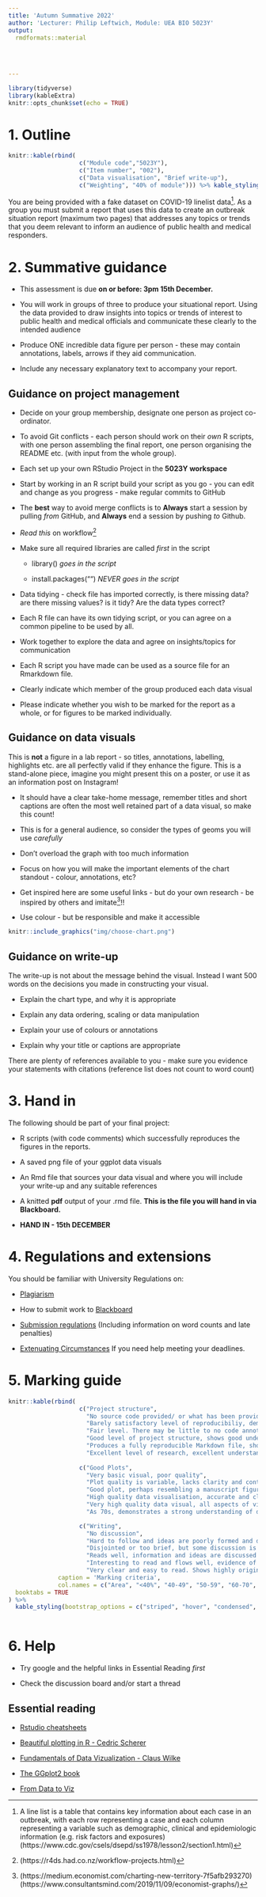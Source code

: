 ```yaml
---
title: 'Autumn Summative 2022'
author: 'Lecturer: Philip Leftwich, Module: UEA BIO 5023Y'
output: 
  rmdformats::material
  

      
 
---
```


```r
library(tidyverse)
library(kableExtra)
knitr::opts_chunk$set(echo = TRUE)
```

# 1. Outline

```r
knitr::kable(rbind(
                    c("Module code","5023Y"),
                    c("Item number", "002"),
                    c("Data visualisation", "Brief write-up"),
                    c("Weighting", "40% of module"))) %>% kable_styling("striped", full_width=F) 

```


You are being provided with a fake dataset on COVID-19 linelist data^[A line list is a table that contains key information about each case in an outbreak, with each row representing a case and each column representing a variable such as demographic, clinical and epidemiologic information (e.g. risk factors and exposures)(https://www.cdc.gov/csels/dsepd/ss1978/lesson2/section1.html)]. As a group you must submit a report that uses this data to create an outbreak situation report (maximum two pages) that addresses any topics or trends that you deem relevant to inform an audience of public health and medical responders. 


# 2. Summative guidance

- This assessment is due **on or before: 3pm 15th December.**

- You will work in groups of three to produce your situational report. Using the data provided to draw insights into topics or trends of interest to public health and medical officials and communicate these clearly to the intended audience

- Produce ONE incredible data figure per person - these may contain annotations, labels, arrows if they aid communication.

- Include any necessary explanatory text to accompany your report.


## Guidance on project management

- Decide on your group membership, designate one person as project co-ordinator.

- To avoid Git conflicts - each person should work on their *own* R scripts, with one person assembling the final report, one person organising the README etc. (with input from the whole group).

- Each set up your own RStudio Project in the **5023Y workspace**

- Start by working in an R script build your script as you go - you can edit and change as you progress - make regular commits to GitHub

- The **best** way to avoid merge conflicts is to **Always** start a session by pulling *from* GitHub, and **Always** end a session by pushing *to* Github.

- *Read this* on workflow^[(https://r4ds.had.co.nz/workflow-projects.html)]

- Make sure all required libraries are called *first* in the script

    - library() *goes in the script*

    - install.packages("") *NEVER goes in the script*


- Data tidying - check file has imported correctly, is there missing data? are there missing values? is it tidy? Are the data types correct? 

- Each R file can have its own tidying script, or you can agree on a common pipeline to be used by all. 

- Work together to explore the data and agree on insights/topics for communication

- Each R script you have made can be used as a source file for an Rmarkdown file.

- Clearly indicate which member of the group produced each data visual

- Please indicate whether you wish to be marked for the report as a whole, or for figures to be marked individually.


## Guidance on data visuals

This is **not** a figure in a lab report - so titles, annotations, labelling, highlights etc. are all perfectly valid if they enhance the figure. This is a stand-alone piece, imagine you might present this on a poster, or use it as an information post on Instagram!

* It should have a clear take-home message, remember titles and short captions are often the most well retained part of a data visual, so make this count!

* This is for a general audience, so consider the types of geoms you will use *carefully*

* Don't overload the graph with too much information

* Focus on how you will make the important elements of the chart standout - colour, annotations, etc?

* Get inspired here are some useful links - but do your own research - be inspired by others and imitate^[(https://medium.economist.com/charting-new-territory-7f5afb293270) (https://www.consultantsmind.com/2019/11/09/economist-graphs/)]!!

* Use colour - but be responsible and make it accessible


```r
knitr::include_graphics("img/choose-chart.png")
```

## Guidance on write-up

The write-up is not about the message behind the visual. Instead I want 500 words on the decisions you made in constructing your visual. 

* Explain the chart type, and why it is appropriate

* Explain any data ordering, scaling or data manipulation

* Explain your use of colours or annotations

* Explain why your title or captions are appropriate

There are plenty of references available to you - make sure you evidence your statements with citations (reference list does not count to word count)


# 3. Hand in

The following should be part of your final project:

- R scripts (with code comments) which successfully reproduces the figures in the reports. 

- A saved png file of your ggplot data visuals

- An Rmd file that sources your data visual and where you will include your write-up and any suitable references

- A knitted **pdf** output of your .rmd file. **This is the file you will hand in via Blackboard.**

- **HAND IN - 15th DECEMBER**


# 4. Regulations and extensions

You should be familiar with University Regulations on:

- [Plagiarism](https://my.uea.ac.uk/departments/learning-and-teaching/students/academic-cycle/regulations-and-discipline/plagiarism-awareness)

- How to submit work to [Blackboard](https://my.uea.ac.uk/departments/learning-technology/students/submitting-an-assignment)

- [Submission regulations](https://my.uea.ac.uk/departments/learning-and-teaching/students/academic-cycle/coursework/submission-guide) (Including information on word counts and late penalties)

- [Extenuating Circumstances](https://my.uea.ac.uk/departments/learning-and-teaching/students/support/extenuating-circumstances) If you need help meeting your deadlines.
  
  
# 5. Marking guide

```r
knitr::kable(rbind(
                    c("Project structure",
                      "No source code provided/ or what has been provided is full of errors and incapable of running", 
                      "Barely satisfactory level of reproducibiliy, demonstrates little understanding of good project structure, code is present but little to no annotation and does not run without extensive debugging", 
                      "Fair level. There may be little to no code annotation, some significant omissions or errors in code structure", 
                      "Good level of project structure, shows good understanding of coding, all code runs without debugging, may have some omissions in data tidying, or conversely may include some unnecessary packages or functions", 
                      "Produces a fully reproducible Markdown file, shows a good understanding of streamlining code to produce the necessary lines to import, check and tidy data, demonstrates a good understanding of project organisation and tidy code, has evidence of iterative development with multiple commits", 
                      "Excellent level of research, excellent understanding of data reproducibility, tidy data, tidy code and project organisation with good use of folders to organise project. GitHub commit messages are insightful and useful. Accompanying data such as README files fully explain the project"),
                    
                    c("Good Plots", 
                      "Very basic visual, poor quality", 
                      "Plot quality is variable, lacks clarity and contains significant errors", 
                      "Good plot, perhaps resembling a manuscript figure too much, lack of extended description, or use of visualisation tools such as colour contrast or annotation to enhance the message. Data visual choices may be too technical", 
                      "High quality data visualisation, accurate and clear, demonstrates use of colour or annotations to enhance the message to good effect - take home message is clear", 
                      "Very high quality data visual, all aspects of visualisation clearly demonstrated - use of appropriate colour, annotation, titles and captions which clearly impart the message, attractive data visualisation", 
                      "As 70s, demonstrates a strong understanding of data visualisation rules, evidence of original thinking to generate an accurate and visually attractive graph"),

                    c("Writing", 
                      "No discussion",
                      "Hard to follow and ideas are poorly formed and do not link together", 
                      "Disjointed or too brief, but some discussion is still clear", 
                      "Reads well, information and ideas are discussed well, one or two references", 
                      "Interesting to read and flows well, evidence of thoughtful evaluation with multiple references to back up data visualisation choices", 
                      "Very clear and easy to read. Shows highly original thinking and well-researched evidence to back up points")),
              caption = 'Marking criteria',
              col.names = c("Area", "<40%", "40-49", "50-59", "60-70", "70-79", "80+"),
  booktabs = TRUE
) %>% 
  kable_styling(bootstrap_options = c("striped", "hover", "condensed", "responsive"))
  

```



# 6. Help

- Try google and the helpful links in Essential Reading *first*

- Check the discussion board and/or start a thread


## Essential reading

- [Rstudio cheatsheets](https://rstudio.com/resources/cheatsheets/)

- [Beautiful plotting in R - Cedric Scherer](https://cedricscherer.netlify.app/2019/08/05/a-ggplot2-tutorial-for-beautiful-plotting-in-r/)

- [Fundamentals of Data Vizualization - Claus Wilke](https://clauswilke.com/dataviz/)

- [The GGplot2 book](https://ggplot2-book.org/)

- [From Data to Viz](https://www.data-to-viz.com/)

